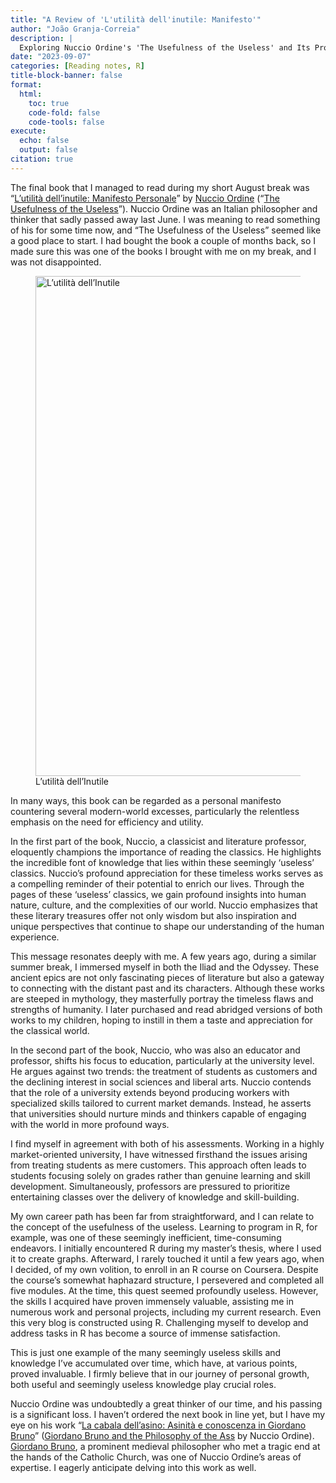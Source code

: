 ```yaml
---
title: "A Review of 'L'utilità dell'inutile: Manifesto'"
author: "João Granja-Correia"
description: | 
  Exploring Nuccio Ordine's 'The Usefulness of the Useless' and Its Profound Message
date: "2023-09-07"
categories: [Reading notes, R]
title-block-banner: false
format: 
  html:
    toc: true
    code-fold: false
    code-tools: false
execute:
  echo: false
  output: false
citation: true
---
```


The final book that I managed to read during my short August break was "[L'utilità dell'inutile: Manifesto Personale](https://www.amazon.es/Lutilit%C3%A0-dellinutile-Manifesto-PasSaggi-Nuccio/dp/8830104248)" by [Nuccio Ordine](https://it.wikipedia.org/wiki/Nuccio_Ordine) ("[The Usefulness of the Useless](https://www.amazon.com/Usefulness-Useless-Nuccio-Ordine-ebook/dp/B06WRRDH1H)"). Nuccio Ordine was an Italian philosopher and thinker that sadly passed away last June. I was meaning to read something of his for some time now, and "The Usefulness of the Useless" seemed like a good place to start. I had bought the book a couple of months back, so I made sure this was one of the books I brought with me on my break, and I was not disappointed.

![L'utilità dell'Inutile](/blog/blog_20230907_L'utilià_dell'inutile/img/L'utilià.jpeg){fig-alt="L'utilità dell'Inutile book cover" fig-align="center" width="800"}

In many ways, this book can be regarded as a personal manifesto countering several modern-world excesses, particularly the relentless emphasis on the need for efficiency and utility.

In the first part of the book, Nuccio, a classicist and literature professor, eloquently champions the importance of reading the classics. He highlights the incredible font of knowledge that lies within these seemingly 'useless' classics. Nuccio's profound appreciation for these timeless works serves as a compelling reminder of their potential to enrich our lives. Through the pages of these 'useless' classics, we gain profound insights into human nature, culture, and the complexities of our world. Nuccio emphasizes that these literary treasures offer not only wisdom but also inspiration and unique perspectives that continue to shape our understanding of the human experience.

This message resonates deeply with me. A few years ago, during a similar summer break, I immersed myself in both the Iliad and the Odyssey. These ancient epics are not only fascinating pieces of literature but also a gateway to connecting with the distant past and its characters. Although these works are steeped in mythology, they masterfully portray the timeless flaws and strengths of humanity. I later purchased and read abridged versions of both works to my children, hoping to instill in them a taste and appreciation for the classical world.

In the second part of the book, Nuccio, who was also an educator and professor, shifts his focus to education, particularly at the university level. He argues against two trends: the treatment of students as customers and the declining interest in social sciences and liberal arts. Nuccio contends that the role of a university extends beyond producing workers with specialized skills tailored to current market demands. Instead, he asserts that universities should nurture minds and thinkers capable of engaging with the world in more profound ways.

I find myself in agreement with both of his assessments. Working in a highly market-oriented university, I have witnessed firsthand the issues arising from treating students as mere customers. This approach often leads to students focusing solely on grades rather than genuine learning and skill development. Simultaneously, professors are pressured to prioritize entertaining classes over the delivery of knowledge and skill-building.

My own career path has been far from straightforward, and I can relate to the concept of the usefulness of the useless. Learning to program in R, for example, was one of these seemingly inefficient, time-consuming endeavors. I initially encountered R during my master's thesis, where I used it to create graphs. Afterward, I rarely touched it until a few years ago, when I decided, of my own volition, to enroll in an R course on Coursera. Despite the course's somewhat haphazard structure, I persevered and completed all five modules. At the time, this quest seemed profoundly useless. However, the skills I acquired have proven immensely valuable, assisting me in numerous work and personal projects, including my current research. Even this very blog is constructed using R. Challenging myself to develop and address tasks in R has become a source of immense satisfaction.

This is just one example of the many seemingly useless skills and knowledge I've accumulated over time, which have, at various points, proved invaluable. I firmly believe that in our journey of personal growth, both useful and seemingly useless knowledge play crucial roles.

Nuccio Ordine was undoubtedly a great thinker of our time, and his passing is a significant loss. I haven't ordered the next book in line yet, but I have my eye on his work "[La cabala dell'asino: Asinità e conoscenza in Giordano Bruno](https://www.amazon.es/cabala-dellasino-Asinit%C3%A0-conoscenza-Giordano/dp/8893443562/ref=tmm_hrd_swatch_0?_encoding=UTF8&qid=1694093203&sr=8-1)" ([Giordano Bruno and the Philosophy of the Ass](https://chooser.crossref.org/?doi=10.2307%2Fj.ctt2250vgr) by Nuccio Ordine). [Giordano Bruno](https://en.wikipedia.org/wiki/Giordano_Bruno), a prominent medieval philosopher who met a tragic end at the hands of the Catholic Church, was one of Nuccio Ordine's areas of expertise. I eagerly anticipate delving into this work as well.
